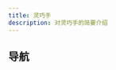 ```yaml
---
title: 灵巧手
description: 对灵巧手的简要介绍
---
```

## 导航
<Row className="resource-card-group">
  <Column colMd={4} colLg={4} noGutterSm>
    <ResourceCard
      subTitle="相关课题组"
      href="./relatedlabs">
    </ResourceCard>
    <ResourceCard
      subTitle="相关项目"
      href="./relatedprojects">
    </ResourceCard>
    <ResourceCard
      subTitle="相关论文"
      href="./relatedpapers">
    </ResourceCard>

  </Column>
  <Column colMd={4} colLg={4} noGutterSm>
    <ResourceCard
      subTitle="硬件"
      href="./hardware">
    </ResourceCard>
    <ResourceCard
      subTitle="软件"
      href="./software">
    </ResourceCard>
  </Column>
</Row>